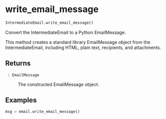# write_email_message { #emailer_lib.IntermediateEmail.write_email_message }

```python
IntermediateEmail.write_email_message()
```

Convert the IntermediateEmail to a Python EmailMessage.

This method creates a standard library EmailMessage object from the
IntermediateEmail, including HTML, plain text, recipients, and attachments.

## Returns {.doc-section .doc-section-returns}

<code>[]{.parameter-name} [:]{.parameter-annotation-sep} [EmailMessage]{.parameter-annotation}</code>

:   The constructed EmailMessage object.

## Examples {.doc-section .doc-section-examples}

```python
msg = email.write_email_message()
```